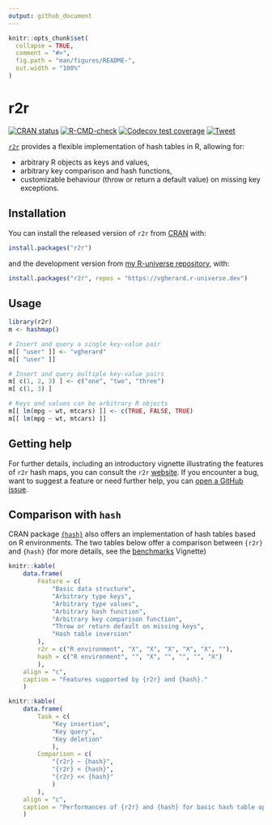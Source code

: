 ```yaml
---
output: github_document
---
```


<!-- README.md is generated from README.Rmd. Please edit that file -->

```r
knitr::opts_chunk$set(
  collapse = TRUE,
  comment = "#>",
  fig.path = "man/figures/README-",
  out.width = "100%"
)
```

# r2r

<!-- badges: start -->
[![CRAN status](https://www.r-pkg.org/badges/version/r2r)](https://CRAN.R-project.org/package=r2r)
[![R-CMD-check](https://github.com/vgherard/r2r/workflows/R-CMD-check/badge.svg)](https://github.com/vgherard/r2r/actions)
[![Codecov test coverage](https://codecov.io/gh/vgherard/r2r/branch/master/graph/badge.svg)](https://codecov.io/gh/vgherard/r2r?branch=master)
[![Tweet](https://img.shields.io/twitter/url/http/shields.io.svg?style=social)](https://twitter.com/intent/tweet?text={r2r}:%20R-Object%20to%20R-Object%20Hash%20Maps&url=https://vgherard.github.io/r2r&via=ValerioGherardi&hashtags=rstats,datastructures,hashtables)
<!-- badges: end -->

[`r2r`](https://vgherard.github.io/r2r/) provides a flexible implementation of hash tables in R, allowing for:

- arbitrary R objects as keys and values,
- arbitrary key comparison and hash functions,
- customizable behaviour (throw or return a default value) on missing key exceptions.

## Installation

You can install the released version of `r2r` from [CRAN](https://CRAN.R-project.org/package=r2r) with:

``` r
install.packages("r2r")
```

and the development version from [my R-universe repository](https://vgherard.r-universe.dev/), with:

``` r
install.packages("r2r", repos = "https://vgherard.r-universe.dev")
```

## Usage

```r
library(r2r)
m <- hashmap()

# Insert and query a single key-value pair
m[[ "user" ]] <- "vgherard"
m[[ "user" ]]

# Insert and query multiple key-value pairs
m[ c(1, 2, 3) ] <- c("one", "two", "three")
m[ c(1, 3) ]

# Keys and values can be arbitrary R objects
m[[ lm(mpg ~ wt, mtcars) ]] <- c(TRUE, FALSE, TRUE)
m[[ lm(mpg ~ wt, mtcars) ]]
```

## Getting help

For further details, including an introductory vignette illustrating the features of `r2r` hash maps, you can consult the `r2r` [website](https://vgherard.github.io/r2r/). If you encounter a bug, want to suggest a feature or need further help, you can [open a GitHub issue](https://github.com/vgherard/r2r/issues).

## Comparison with `hash`

CRAN package [`{hash}`](https://CRAN.R-project.org/package=hash) also offers an implementation of hash tables based on R environments. The two tables below offer a comparison between `{r2r}` and `{hash}` (for more details, see the [benchmarks](https://vgherard.github.io/r2r/articles/benchmarks.html) Vignette)

```r
knitr::kable(
	data.frame(
		Feature = c(
			"Basic data structure",
			"Arbitrary type keys", 
			"Arbitrary type values",
			"Arbitrary hash function",
			"Arbitrary key comparison function",
			"Throw or return default on missing keys",
			"Hash table inversion"
		),
		r2r = c("R environment", "X", "X", "X", "X", "X", ""),
		hash = c("R environment", "", "X", "", "", "", "X")
		),
	align = "c",
	caption = "Features supported by {r2r} and {hash}."
	)
```

```r
knitr::kable(
	data.frame(
		Task = c(
			"Key insertion",
			"Key query",
			"Key deletion"
			),
		Comparison = c(
			"{r2r} ~ {hash}",
			"{r2r} < {hash}",
			"{r2r} << {hash}"
			)
		),
	align = "c",
	caption = "Performances of {r2r} and {hash} for basic hash table operations."
	)
```
